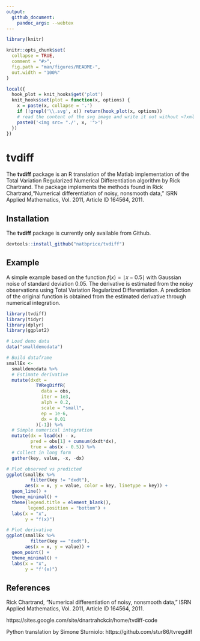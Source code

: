 ```yaml
---
output:
  github_document:
    pandoc_args: --webtex
---
```


<!-- README.md is generated from README.Rmd. Please edit that file -->

```r
library(knitr)

knitr::opts_chunk$set(
  collapse = TRUE,
  comment = "#>",
  fig.path = "man/figures/README-",
  out.width = "100%"
)

local({
  hook_plot = knit_hooks$get('plot')
  knit_hooks$set(plot = function(x, options) {
    x = paste(x, collapse = '.')
    if (!grepl('\\.svg', x)) return(hook_plot(x, options))
    # read the content of the svg image and write it out without <?xml ... ?>
    paste0('<img src= "./', x, '">')
  })
})
```
# tvdiff

The **tvdiff** package is an R translation of the Matlab implementation of the 
Total Variation Regularized Numerical Differentiation algorithm by Rick Chartrand.
The package implements the methods found in Rick Chartrand,"Numerical 
differentiation of noisy, nonsmooth data," ISRN Applied Mathematics, Vol. 2011,
Article ID 164564, 2011.

## Installation

The **tvdiff** package is currently only available from Github.

```r
devtools::install_github("natbprice/tvdiff")
```

## Example
A simple example based on the function $f(x) = \mid x - 0.5 \mid$ with 
Gaussian noise of standard deviation 0.05. The derivative is estimated from the 
noisy observations using Total Variation Regularized Differentiation. A
prediction of the original function is obtained from the estimated derivative 
through numerical integration.

```r
library(tvdiff)
library(tidyr)
library(dplyr)
library(ggplot2)

# Load demo data
data("smalldemodata")

# Build dataframe
smallEx <-
  smalldemodata %>%
  # Estimate derivative
  mutate(dxdt =
           TVRegDiffR(
             data = obs,
             iter = 1e3,
             alph = 0.2,
             scale = "small",
             ep = 1e-6,
             dx = 0.01
           )[-1]) %>% 
  # Simple numerical integration
  mutate(dx = lead(x) - x,
         pred = obs[1] + cumsum(dxdt*dx),
         true = abs(x - 0.5)) %>% 
  # Collect in long form
  gather(key, value, -x, -dx)

# Plot observed vs predicted
ggplot(smallEx %>% 
         filter(key != "dxdt"), 
       aes(x = x, y = value, color = key, linetype = key)) +
  geom_line() +
  theme_minimal() +
  theme(legend.title = element_blank(),
        legend.position = "bottom") +
  labs(x = "x",
       y = "f(x)")

# Plot derivative
ggplot(smallEx %>% 
         filter(key == "dxdt"), 
       aes(x = x, y = value)) +
  geom_point() +
  theme_minimal() +
  labs(x = "x",
       y = "f'(x)")
```


## References
Rick Chartrand, "Numerical differentiation of noisy, nonsmooth data," ISRN Applied Mathematics, Vol. 2011, Article ID 164564, 2011.

https://sites.google.com/site/dnartrahckcir/home/tvdiff-code

Python translation by Simone Sturniolo:
https://github.com/stur86/tvregdiff
